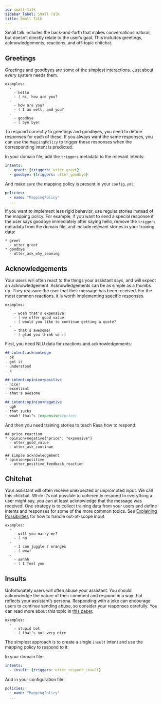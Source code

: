 ```yaml
---
id: small-talk
sidebar_label: Small Talk
title: Small Talk
---
```


Small talk includes the back-and-forth that makes conversations natural,
but doesn’t directly relate to the user’s goal. This includes greetings,
acknowledgements, reactions, and off-topic chitchat.

<a aria-hidden="true" tabIndex="-1" className="anchor enhancedAnchor" id="greetings"></a>

## Greetings

Greetings and goodbyes are some of the simplest interactions. Just about every system needs them.

```
examples:
  -
    - hello
    - ( hi, how are you?
  -
    - how are you?
    - ( I am well, and you?
  -
    - goodbye
    - ( bye bye!
```
To respond correctly to greetings and goodbyes, you need to define responses
for each of these. If you always want the same responses, you can use the `MappingPolicy`
to trigger these responses when the corresponding intent is predicted.

In your domain file, add the `triggers` metadata to the relevant intents:

```yaml
intents:
  - greet: {triggers: utter_greet}
  - goodbye: {triggers: utter_goodbye}
```

And make sure the mapping policy is present in your `config.yml`:

```yaml
policies:
  - name: "MappingPolicy"
  ...
```

If you want to implement less rigid behavior, use regular stories
instead of the mapping policy. For example, if you want to send a special
response if the user says goodbye immediately after saying hello, remove the
`triggers` metadata from the domain file, and include relevant stories in your
training data:

```story
* greet
  - utter_greet
* goodbye
  - utter_ask_why_leaving
```

## Acknowledgements

Your users will often react to the things your assistant says, and will expect an acknowledgement.
Acknowledgements can be as simple as a thumbs up.
They reassure the user that their message has been received.
For the most common reactions, it is worth implementing specific responses.

```
examples:
  -
    - woah that's expensive!
    - ( we offer good value.
    - ( would you like to continue getting a quote?
  -
    - that's awesome!
    - ( glad you think so :)
```
First, you need NLU data for reactions and acknowledgements:

```md
## intent:acknowledge
- ok
- got it
- understood
- k

## intent:opinion+positive
- nice!
- excellent
- that's awesome

## intent:opinion+negative
- ugh
- that sucks
- woah! that's [expensive](price)
```

And then you need training stories to teach Rasa how to respond:

```story
## price reaction
* opinion+negative{"price": "expensive"}
  - utter_good_value
  - utter_ask_continue

## simple acknowledgement
* opinion+positive
  - utter_positive_feedback_reaction
```

## Chitchat

Your assistant will often receive unexpected or unprompted input.
We call this chitchat.
While it’s not possible to coherently respond to everything a user
might say, you can at least acknowledge that the message was received.
One strategy is to collect training data from your users and define intents
and responses for some of the more common topics.
See [Explaining Possibilities](./guiding-users#explaining-possibilities) for how to handle out-of-scope input.

```
examples:
  -
    - will you marry me?
    - ( no
  -
    - I can juggle 7 oranges
    - ( wow!
  -
    - aahhh
    - ( I feel you
```
## Insults

Unfortunately users will often abuse your assistant. You should acknowledge the nature of their
comment and respond in a way that reflects your assistant’s persona.
Responding with a joke can encourage users to continue sending abuse, so consider your responses carefully.
You can read more about this topic in [this paper](https://www.aclweb.org/anthology/W18-0802).

```
examples:
  -
    - stupid bot
    - ( that's not very nice
```
The simplest approach is to create a single `insult` intent and use the mapping policy
to respond to it:

In your domain file:

```yaml
intents:
  - insult: {triggers: utter_respond_insult}
```

And in your configuration file:

```yaml
policies:
  - name: "MappingPolicy"
  ...
```
